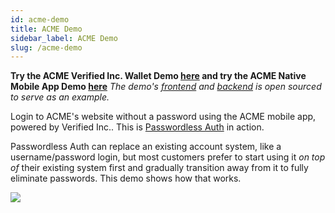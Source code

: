 ```yaml
---
id: acme-demo
title: ACME Demo
sidebar_label: ACME Demo
slug: /acme-demo
---
```


**Try the ACME Verified Inc. Wallet Demo [here](https://acme-unum.demo.sandbox-unumid.co/register) and try the ACME Native Mobile App Demo [here](https://acme.demo.sandbox-unumid.co/register)** *The demo's [frontend](https://github.com/UnumID/acme-demo-client) and [backend](https://github.com/UnumID/acme-demo-verifier-server) is open sourced to serve as an example.*

Login to ACME's website without a password using the ACME mobile app, 
powered by Verified Inc.. This is [Passwordless Auth](https://www.verified.inc/solutions/passwordless-auth) in action.

Passwordless Auth can replace an existing account system,
like a username/password login, but most customers prefer to start
using it _on top of_ their existing system first and gradually transition
away from it to fully eliminate passwords. This demo shows how that works.

![](/img/acme-demo.png)
